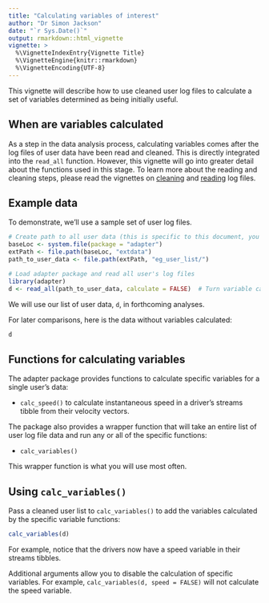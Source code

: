 ```yaml
---
title: "Calculating variables of interest"
author: "Dr Simon Jackson"
date: "`r Sys.Date()`"
output: rmarkdown::html_vignette
vignette: >
  %\VignetteIndexEntry{Vignette Title}
  %\VignetteEngine{knitr::rmarkdown}
  %\VignetteEncoding{UTF-8}
---
```


This vignette will describe how to use cleaned user log files to calculate a set of variables determined as being initially useful.

## When are variables calculated

As a step in the data analysis process, calculating variables comes after the log files of user data have been read and cleaned. This is directly integrated into the `read_all` function. However, this vignette will go into greater detail about the functions used in this stage. To learn more about the reading and cleaning steps, please read the vignettes on [cleaning](cleaning.html) and [reading](reading.html) log files.

## Example data

To demonstrate, we'll use a sample set of user log files.

```r
# Create path to all user data (this is specific to this document, you'll need to create your own)
baseLoc <- system.file(package = "adapter")
extPath <- file.path(baseLoc, "extdata")
path_to_user_data <- file.path(extPath, "eg_user_list/")

# Load adapter package and read all user's log files
library(adapter)
d <- read_all(path_to_user_data, calculate = FALSE)  # Turn variable calculation off so that we can do it separately
```

We will use our list of user data, `d`, in forthcoming analyses.

For later comparisons, here is the data without variables calculated:

```r
d
```

## Functions for calculating variables

The adapter package provides functions to calculate specific variables for a single user's data:

- `calc_speed()` to calculate instantaneous speed in a driver's streams tibble from their velocity vectors.

The package also provides a wrapper function that will take an entire list of user log file data and run any or all of the specific functions:

- `calc_variables()`

This wrapper function is what you will use most often.

## Using `calc_variables()`

Pass a cleaned user list to `calc_variables()` to add the variables calculated by the specific variable functions:

```r
calc_variables(d)
```

For example, notice that the drivers now have a speed variable in their streams tibbles.

Additional arguments allow you to disable the calculation of specific variables. For example, `calc_variables(d, speed = FALSE)` will not calculate the speed variable.

